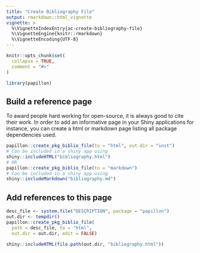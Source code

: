 ```yaml
---
title: "Create Bibliography File"
output: rmarkdown::html_vignette
vignette: >
  %\VignetteIndexEntry{ac-create-bibliography-file}
  %\VignetteEngine{knitr::rmarkdown}
  %\VignetteEncoding{UTF-8}
---
```


<script type="text/javascript">
$(document).ready(function () {
  window.initializeCodeFolding("show" === "show");
});
</script>

```r
knitr::opts_chunk$set(
  collapse = TRUE,
  comment = "#>"
)
```

```r
library(papillon)
```

## Build a reference page

To award people hard working for open-source, it is always good to cite their work. In order to add an informative page in your Shiny applications for instance, you can create a html or markdown page listing all package dependencies used. 

```r
papillon::create_pkg_biblio_file(to = "html", out.dir = "inst")
# Can be included in a shiny app using 
shiny::includeHTML("bibliography.html")
# OR
papillon::create_pkg_biblio_file(to = "markdown")
# Can be included in a shiny app using 
shiny::includeMarkdown("bibliography.md")
```

## Add references to this page

```r
desc_file <- system.file("DESCRIPTION", package = "papillon")
out.dir <- tempdir()
papillon::create_pkg_biblio_file(
  path = desc_file, to = "html",
  out.dir = out.dir, edit = FALSE)
```

```r
shiny::includeHTML(file.path(out.dir, "bibliography.html"))
```

